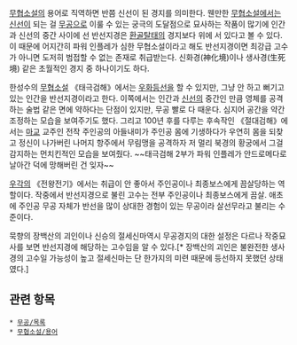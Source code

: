{{{+1 半仙之境}}}

[[무협소설]]의 용어로 직역하면 반쯤 신선이 된 경지를 의미한다. 웬만한 [[무협소설]]에서는 [[신선]]이 되는 걸 [[무공]]으로 이룰 수 있는 궁극의 도달점으로 묘사하는 작품이 많기에 인간과 신선의 중간 사이에 선 반선지경은 [[환골탈태]]의 경지보다 위에 서 있다고 볼 수 있다. 이 때문에 어지간히 파워 인플레가 심한 무협소설이라고 해도 반선지경이면 최강급 고수가 아니면 도저히 범접할 수 없는 존재로 취급받는다. 신화경(神化境)이나 생사경(生死境) 같은 초월적인 경지 중 하나이기도 하다.

한성수의 [[무협소설]] 《태극검해》에서는 [[우화등선]]을 할 수 있지만, 그냥 안 하고 뻐기고 있는 인간을 반선지경이라고 한다. 이쪽에서는 인간과 [[신선]]의 중간인 만큼 영체를 공격하는 술법 같은 면에 약하다는 단점이 있지만, 무공 빨로 다 때운다. 심지어 공간을 약간 조정하는 모습을 보여주기도 했다. 그리고 100년 후를 다루는 후속작인 《절대검해》에서는 [[마교]] 교주인 전작 주인공의 아들내미가 주인공 몸에 기생하다가 우연히 몸을 되찾고 정신이 나가버린 나머지 항주에서 무림맹을 공격하자 저 멀리 북경의 황궁에서 그걸 감지하는 먼치킨적인 모습을 보여줬다. ~~태극검해 2부가 파워 인플레가 안드로메다로 날아간 덕에 망해버린 건 잊자~~

[[우각]]의 《전왕전기》에서는 취급이 안 좋아서 주인공이나 최종보스에게 끔살당하는 역할이다. 작중에서 반선지경으로 불린 고수는 전부 주인공이나 최종보스에게 끔살.  애초에 주인공 무공 자체가 반선을 많이 상대한 경험이 있는 무공이라 살선무라고 불리는 수준이다.

묵향의 장백산의 괴인이나 신승의 절세신마역시 무공경지의 대한 설정은 다르나 작중묘사를 보면 반선지경에 해당하는 고수임을 알 수 있다.[* 장백산의 괴인은 불완전한 생사경의 고수일 가능성이 높고 절세신마는 단 한가지의 미련 때문에 등선하지 못했던 상태였다.]
== 관련 항목 ==
 * [[무공/목록]]
 * [[무협소설/용어]]
